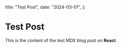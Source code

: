   title: "Test Post",
  date: "2024-03-01",
};

# Test Post

This is the content of the test MDX blog post on **React**.
